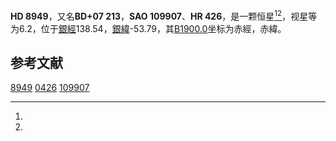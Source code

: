 {{Starbox begin
| name = HD 8949
}}
{{Starbox observe
| epoch = [[J2000.0|J2000.0]]
| constell = {{星座名待查}}<ref name=SIMBAD>{{cite web
 | url=http://simbad.u-strasbg.fr/simbad/sim-id?Ident=HR+426
 | title =Pulsating variable Star
 | publisher=Centre de Données astronomiques de Strasbourg
 | work=SIMBAD
 | accessdate=2012-07-13}}</ref><ref name=DATA>{{cite web
 | url=http://vizier.u-strasbg.fr/viz-bin/VizieR-5?-out.add=.&-source=5050&-corr=PK=HR&-out.max=9999&HR=426
 | title=VizieR Detailed Page
 | accessdate=2012-07-13
 | archive-date=2016-03-05
 | archive-url=https://web.archive.org/web/20160305024355/http://vizier.u-strasbg.fr/viz-bin/VizieR-5?-out.add=.&-source=5050&-corr=PK=HR&-out.max=9999&HR=426
 | dead-url=no
 }}</ref>
| 星官 = 
| ra = {{RA|1|28|22.9}}<ref name=SIMBAD /><ref name=DATA />
| dec = {{DEC|+7|57|41}}<ref name=SIMBAD /><ref name=DATA />
| appmag_v = 6.2<ref name=SIMBAD /><ref name=DATA />
}}
{{Starbox character
| class = K1III<ref name=SIMBAD /><ref name=DATA />
| b-v = 1.12<ref name=SIMBAD /><ref name=DATA />
| u-b = 1.08<ref name=SIMBAD /><ref name=DATA />
| r-i = <ref name=SIMBAD /><ref name=DATA />
| variable = 
}}
{{Starbox astrometry
| radial_v = 1.08
| prop_mo_ra = 2
| parallax = 
| p_error = 
}}
{{Starbox catalog
| names =BD+07 213，[[SAO星表|SAO]] 109907，[[HD星表|HD]] 8949，[[HR星表|HR]] 426}}
{{Starbox reference |Simbad=HR+426}}
{{Starbox end}}

'''HD 8949'''，又名'''BD+07 213'''，'''SAO 109907'''、'''HR 426'''，是一颗恒星<ref name=SIMBAD /><ref name=DATA />，视星等为6.2，位于[[銀道座標系|銀經]]138.54，[[銀道座標系|銀緯]]-53.79，其[[B1900.0|B1900.0]]坐标为赤經{{RA|1|23|8.2}}，赤緯{{DEC|+7|-53.79|36}}。

== 参考文献 ==
{{reflist}}

{{star-stub}}

[[Category:HD和HDE天體|8949]]
[[Category:HR天體|0426]]
[[Category:SAO天體|109907]]